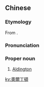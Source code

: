 ==Chinese==
{{zh-forms|s=奥尔丁顿|gloss=-}}

===Etymology===
From {{etyl|en|zh}} {{m|en|Aldington}}.

===Pronunciation===
{{zh-pron
|m=Ào'ěrdīngdùn
|cat=pn
}}

===Proper noun===
{{zh-proper noun}}

# [[Aldington]]

{{zh-cat|English surnames}}

[[ky:奧爾丁頓]]